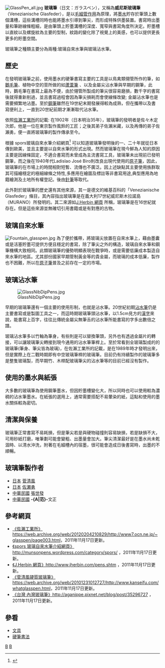 [[File:GlassPen_all.jpg|thumb]]
'''玻璃筆'''（日文：ガラスペン），又稱為'''威尼斯玻璃筆'''（Venezianische Glasfeder），是以[[毛細管作用|毛細管作用]]為原理，將[[墨水|墨水]]貯存於筆頭上數個溝槽，這些溝槽同時也能將墨水引導到筆尖，而形成特殊供墨裝置。書寫時出墨量和筆跡線條粗細，是由筆頭上貯墨溝槽的深度、寬窄與書寫角度所決定。貯墨槽以直紋以及螺旋紋為主要的型制，紋路的變化除了視覺上的美感，也可以提供更長更多的貯墨空間。

玻璃筆之種類主要分為兩種:玻璃自來水筆與玻璃沾水筆。

== 歷史 ==
在發明玻璃筆之前，使用墨水的硬筆書寫主要的工具是以鳥禽類翎管所作的筆，如[[鵝毛筆|鵝毛筆]]、植物中空的莖所做的如[[蘆葦筆|蘆葦筆]] 、以及金屬尖沾水筆與早期的鋼筆，此時，鵝毛筆在書寫上最為不便，由於翎管所製成的筆尖很容易磨損，數千字的書寫後就得重新削過，並且書寫過程會因為筆尖損耗而會使線條改變; 金屬沾水筆也是需要頻繁地沾墨。至於[[鋼筆|鋼筆]]雖然在19世紀末期發展得較為成熟，但在攜帶以及書寫便利上，一直到20世紀前期才漸漸取代沾水筆。

依照[https://web.archive.org/web/20120204210829/http://www7.ocn.ne.jp/~glasspen/page003.html 佐瀨工業所]的記載: 在1902年（日本明治35年），玻璃筆的發明者是佐々木定次郎，他是一位在東京製作風鈴的工匠；之後其弟子佐瀨米藏，以及再傳的弟子佐瀨勇，便一直將玻璃筆的製作傳承至今。

根據 spors玻璃自來水筆介紹網頁<ref>{{Cite web|url=https://munsonpens.wordpress.com/category/spors/|title=Spors « Fountain Pen Restoration|accessdate=2016-07-17|work=munsonpens.wordpress.com|archive-date=2016-10-13|archive-url=https://web.archive.org/web/20161013173103/https://munsonpens.wordpress.com/category/spors/|dead-url=no}}</ref> 可以知道玻璃筆發明後的一、二十年就從日本傳到歐美，並且主要是以自來水筆的形式出現。然而玻璃筆在現今鮮為人知的原因主要是因線條固定，不適合書寫而未曾成為主流書寫工具，玻璃筆未出現前已發明鋼筆，而之後在1940年代Ladislao José Biro則改良出現代使用的[[原子筆|原子筆]]，因此，玻璃筆的在市場上的時間相對短暫、流傳也不廣泛。因上述缺點其主要使用族群取其可描繪穩定的極細線條之特性,多應用在繪圖及標註等非書寫用途,典型應用為地籍繪測及土地所有權登記。後由[[針筆|針筆]]等取代。

此外對於玻璃筆的歷史還有其他來源，其一是德文的維基百科的「Venezianische Glasfeder」條目，其內容指出玻璃筆是在義大利17世紀威尼斯木拉諾島（MURANO）所發明的。其二來源如[http://www.jherbin.com/pens.shtml  J.Herbin 網頁] {{Wayback|url=http://www.jherbin.com/pens.shtml |date=20111126144941 }} 所稱，玻璃筆是在16世紀就存在。但是這些來源並無確切引用書籍或是有對應的古物。

== 玻璃自來水筆 ==
[[File:Fountain_glasspen.jpg|thumb]]
為了便於攜帶，將玻璃尖放置在自來水筆上，藉由墨囊或是活塞貯墨可提供方便且穩定的書寫，除了筆尖之外的構造，玻璃自來水筆和鋼筆機構大致相同。此類玻璃筆的優勢明顯表現在戰爭時，或是需要低廉成本製造自來水筆的地區。尤其部份國家早期管制黃金等的貴金屬，而玻璃的成本低廉，製作也不困難，所以在[[原子筆|原子筆]]普及之前存在一定的市場。

== 玻璃沾水筆 ==

[[File:GlassNibDipPens.jpg|thumb]]

早期的玻璃筆還有一個主要的使用形制，也就是沾水筆。20世紀初期[[沾水筆|沾水筆]]仍是主要書寫或是製圖工具之一，而這時期玻璃筆頭沾水筆，以1.5cm見方的[[漢字|漢字]]來說，能書寫上百字，往往比傳統金屬尖無筆舌的沾水筆所能書寫的字多出數倍之譜。

玻璃沾水筆多以竹軸為筆身，有些則是可以替換筆頭，另外也有透過金屬片的轉接，可以讓玻璃筆尖轉接到現今通用的沾水筆筆桿上。至於常看到全玻璃製成的的玻璃筆(筆身、筆尖皆為玻璃)，在佐瀨工業所的記載，是在1989年時才發明出來，但是實際上在二戰時期即有中空玻璃筆桿的玻璃筆。目前仍有持續製作的玻璃筆多是整隻玻璃製，而早期竹、木桿配玻璃筆尖的沾水筆等的目前已經沒有製作。

==使用的墨水與紙張==

大多數的玻璃筆為使用鋼筆墨水，但因貯墨槽變化大，所以同時也可以使用較為濃稠的沾水筆墨水。在紙張的選用上，通常需要搭配不易暈染的紙，這點和使用的墨水關係較為密切。

==清潔與保養==

玻璃筆正常書寫不易耗損，但是筆尖若是與硬物碰撞則容易缺損，若是缺損不大，可用砂紙打磨，唯筆劃可能會變粗、出墨量會加大。筆尖清潔最好是在墨水尚未乾涸時、以清水沖洗，附著在毛細槽內的宿墨，很可能會造成日後書寫時，出墨的不順暢。

== 玻璃筆製作者 ==

* [[日本|日本]] [http://ja.wikipedia.org/wiki/%E8%8F%85%E6%B8%85%E9%A2%A8 菅清風] {{Wayback|url=http://ja.wikipedia.org/wiki/%E8%8F%85%E6%B8%85%E9%A2%A8 |date=20150603053427 }}
* [[日本|日本]] [[佐瀬勇|佐瀬勇]]
* [[中華民國|中華民國]] [[張世發|張世發]]  
* [[中華民國|中華民國]] '''-{A|范}-'''文正 

== 參考網頁 ==

* [https://web.archive.org/web/20120204210829/http://www7.ocn.ne.jp/~glasspen/page003.html 《佐瀨工業所》 https://web.archive.org/web/20120204210829/http://www7.ocn.ne.jp/~glasspen/page003.html]，2011年11月17日更新。{{ja}}
* [http://munsonpens.wordpress.com/category/spors/ 《spors 玻璃自來水筆介紹網頁》http://munsonpens.wordpress.com/category/spors/] {{Wayback|url=http://munsonpens.wordpress.com/category/spors/ |date=20111119075446 }}，2011年11月17日更新。{{en}}
* [http://www.jherbin.com/pens.shtml  《J.Herbin 網頁》http://www.jherbin.com/pens.shtm] {{Wayback|url=http://www.jherbin.com/pens.shtml |date=20111126144941 }}，2011年11月17日更新。{{en}}
* [https://web.archive.org/web/20101231012727/http://www.kanseifu.com/whatglasspen.html 《菅清風硬質玻璃筆》https://web.archive.org/web/20101231012727/http://www.kanseifu.com/whatglasspen.html]，2011年11月17日更新。{{ja}}
* [http://aganippe.pixnet.net/blog/post/35296727   《台灣 內灣玻璃筆》http://aganippe.pixnet.net/blog/post/35296727] {{Wayback|url=http://aganippe.pixnet.net/blog/post/35296727 |date=20120926022950 }}，2011年11月17日更新。{{zh-tw}}

== 參看 ==
{{commonscat|Ballpens}}
* [[文具|文具]]
* [[硬筆書法|硬筆書法]]

[[Category:筆|B]]
[[Category:玻璃工藝|B]]